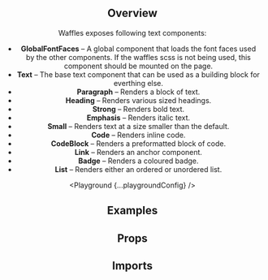



<Header
  pageTitle="Text"
  overview="Various specialised text components, from regular paragraphs to headlings and links."
/>

<Section>

## Overview

Waffles exposes following text components:

- **GlobalFontFaces** – A global component that loads the font faces used by the other components. If the waffles scss is not being used, this component should be mounted on the page.
- **Text** – The base text component that can be used as a building block for everthing else.
- **Paragraph** – Renders a block of text.
- **Heading** – Renders various sized headings.
- **Strong** – Renders bold text.
- **Emphasis** – Renders italic text.
- **Small** – Renders text at a size smaller than the default.
- **Code** – Renders inline code.
- **CodeBlock** – Renders a preformatted block of code.
- **Link** – Renders an anchor component.
- **Badge** – Renders a coloured badge.
- **List** – Renders either an ordered or unordered list.

<Playground {...playgroundConfig} />

</Section>

<Section>

## Examples

<Example title="Basic paragraph" path="text/basic-paragraph">
  <BasicParagraph />
</Example>

<Example title="Simple link" path="text/simple-link">
  <SimpleLink />
</Example>

<Example title="Inline code" path="text/inline-code">
  <InlineCode />
</Example>

<Example title="Large badge" path="text/large-badge">
  <LargeBadge />
</Example>

<Example title="Ordered list of items" path="text/list-of-items">
  <ListOfItems />
</Example>

</Section>

<Section>

## Props

<PropsTable component="Text" metadata={metadata} />

<PropsTable component="Heading" metadata={metadata} />

<PropsTable component="Paragraph" metadata={metadata} />

<PropsTable component="InternalLink" alias="Link" metadata={metadata} />

<PropsTable component="Strong" metadata={metadata} />

<PropsTable component="Emphasis" metadata={metadata} />

<PropsTable component="Small" metadata={metadata} />

<PropsTable component="CodeBlock" metadata={metadata} />

<PropsTable component="Code" metadata={metadata} />

<PropsTable component="Badge" metadata={metadata} />

<PropsTable component="List" metadata={metadata} />

<PropsTable component="List.Item" metadata={metadata} />

</Section>

<Section>

## Imports

<Imports module={TextExports} path="@datacamp/waffles-text" />

</Section>
